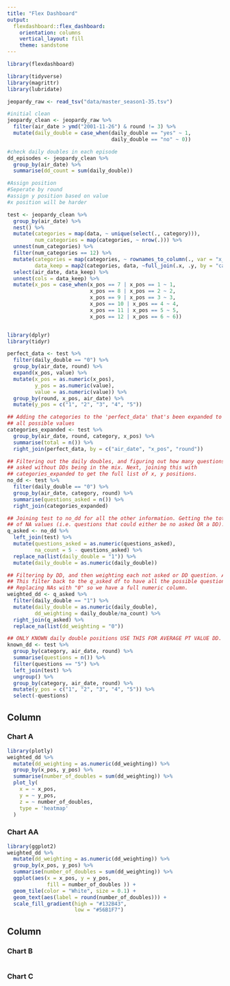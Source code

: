 ```yaml
---
title: "Flex Dashboard"
output: 
  flexdashboard::flex_dashboard:
    orientation: columns
    vertical_layout: fill
    theme: sandstone
---
```


```r
library(flexdashboard)
```

```r
library(tidyverse)
library(magrittr)
library(lubridate)

jeopardy_raw <- read_tsv("data/master_season1-35.tsv")

#initial clean
jeopardy_clean <- jeopardy_raw %>%
  filter(air_date > ymd("2001-11-26") & round != 3) %>% 
  mutate(daily_double = case_when(daily_double == "yes" ~ 1,
                                  daily_double == "no" ~ 0))

#check daily doubles in each episode
dd_episodes <- jeopardy_clean %>% 
  group_by(air_date) %>% 
  summarise(dd_count = sum(daily_double))

#Assign position
#Seperate by round
#assign y position based on value
#x position will be harder

test <- jeopardy_clean %>% 
  group_by(air_date) %>% 
  nest() %>% 
  mutate(categories = map(data, ~ unique(select(., category))),
         num_categories = map(categories, ~ nrow(.))) %>% 
  unnest(num_categories) %>% 
  filter(num_categories == 12) %>% 
  mutate(categories = map(categories, ~ rownames_to_column(., var = "x_pos")),
         data_keep = map2(categories, data, ~full_join(.x, .y, by = "category"))) %>% 
  select(air_date, data_keep) %>% 
  unnest(cols = data_keep) %>% 
  mutate(x_pos = case_when(x_pos == 7 | x_pos == 1 ~ 1,
                           x_pos == 8 | x_pos == 2 ~ 2,
                           x_pos == 9 | x_pos == 3 ~ 3,
                           x_pos == 10 | x_pos == 4 ~ 4,
                           x_pos == 11 | x_pos == 5 ~ 5,
                           x_pos == 12 | x_pos == 6 ~ 6))


library(dplyr)
library(tidyr)  

perfect_data <- test %>% 
  filter(daily_double == "0") %>% 
  group_by(air_date, round) %>% 
  expand(x_pos, value) %>% 
  mutate(x_pos = as.numeric(x_pos),
         y_pos = as.numeric(value),
         value = as.numeric(value)) %>% 
  group_by(round, x_pos, air_date) %>% 
  mutate(y_pos = c("1", "2", "3", "4", "5")) 

## Adding the categories to the 'perfect_data' that's been expanded to include
## all possible values
categories_expanded <- test %>% 
  group_by(air_date, round, category, x_pos) %>% 
  summarise(total = n()) %>% 
  right_join(perfect_data, by = c("air_date", "x_pos", "round"))

## Filtering out the daily doubles, and figuring out how many questions were 
## asked without DDs being in the mix. Next, joining this with 
## categories_expanded to get the full list of x, y positions. 
no_dd <- test %>% 
  filter(daily_double == "0") %>% 
  group_by(air_date, category, round) %>% 
  summarise(questions_asked = n()) %>% 
  right_join(categories_expanded)

## Joining test to no_dd for all the other information. Getting the total number
## of NA values (i.e. questions that could either be no asked OR a DD).
q_asked <- no_dd %>% 
  left_join(test) %>%
  mutate(questions_asked = as.numeric(questions_asked),
         na_count = 5 - questions_asked) %>% 
  replace_na(list(daily_double = "1")) %>% 
  mutate(daily_double = as.numeric(daily_double))

## Filtering by DD, and then weighting each not asked or DD question. Adding 
## This filter back to the q_asked df to have all the possible questions. 
## Replacing NAs with "0" so we have a full numeric column.
weighted_dd <- q_asked %>% 
  filter(daily_double == "1") %>% 
  mutate(daily_double = as.numeric(daily_double),
         dd_weighting = daily_double/na_count) %>% 
  right_join(q_asked) %>% 
  replace_na(list(dd_weighting = "0")) 

## ONLY KNOWN daily double positions USE THIS FOR AVERAGE PT VALUE DD. 
known_dd <- test %>% 
  group_by(category, air_date, round) %>% 
  summarise(questions = n()) %>% 
  filter(questions == "5") %>% 
  left_join(test) %>% 
  ungroup() %>% 
  group_by(category, air_date, round) %>% 
  mutate(y_pos = c("1", "2", "3", "4", "5")) %>% 
  select(-questions)

```


Column {.tabset .tabset-fade}
-----------------------------------------------------------------------

### Chart A

```r

library(plotly)
weighted_dd %>% 
  mutate(dd_weighting = as.numeric(dd_weighting)) %>% 
  group_by(x_pos, y_pos) %>% 
  summarise(number_of_doubles = sum(dd_weighting)) %>% 
  plot_ly(
    x = ~ x_pos,
    y = ~ y_pos,
    z = ~ number_of_doubles,
    type = 'heatmap'
  )


```


### Chart AA

```r
library(ggplot2)
weighted_dd %>% 
  mutate(dd_weighting = as.numeric(dd_weighting)) %>% 
  group_by(x_pos, y_pos) %>% 
  summarise(number_of_doubles = sum(dd_weighting)) %>% 
  ggplot(aes(x = x_pos, y = y_pos, 
             fill = number_of_doubles )) +
  geom_tile(color = "White", size = 0.1) +
  geom_text(aes(label = round(number_of_doubles))) +
  scale_fill_gradient(high = "#132B43", 
                      low = "#56B1F7")
```

Column {data-width=350}
-----------------------------------------------------------------------

### Chart B

```r

```

### Chart C

```r

```

